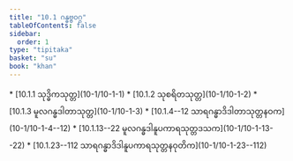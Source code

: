 ```yaml
---
title: "10.1 ဂန္ဓဗ္ဗဝဂ္ဂ"
tableOfContents: false
sidebar:
  order: 1
type: "tipitaka"
basket: "su"
book: "khan"
---
```



<DynamicBreadcrumb />



<TableOfContents book="khan" section="10.1">
* [10.1.1 သုဒ္ဓိကသုတ္တ](10-1/10-1-1)
* [10.1.2 သုစရိတသုတ္တ](10-1/10-1-2)
* [10.1.3 မူလဂန္ဓဒါတာသုတ္တ](10-1/10-1-3)
* [10.1.4--12 သာရဂန္ဓာဒိဒါတာသုတ္တနဝက](10-1/10-1-4--12)
* [10.1.13--22 မူလဂန္ဓဒါနူပကာရသုတ္တဒသက](10-1/10-1-13--22)
* [10.1.23--112 သာရဂန္ဓာဒိဒါနူပကာရသုတ္တနဝုတိက](10-1/10-1-23--112)
</TableOfContents>